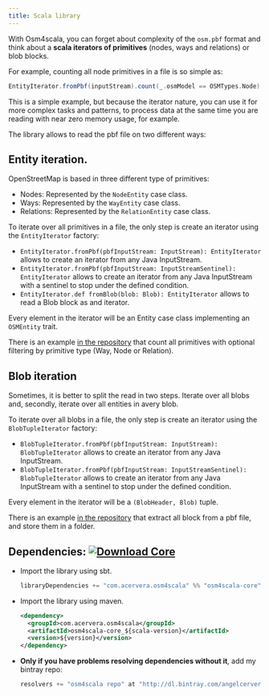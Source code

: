 ```yaml
---
title: Scala library
---
```


With Osm4scala, you can forget about complexity of the `osm.pbf` format and think about a **scala iterators of primitives**
(nodes, ways and relations) or blob blocks.

For example, counting all node primitives in a file is so simple as:
```scala
EntityIterator.fromPbf(inputStream).count(_.osmModel == OSMTypes.Node)
```

This is a simple example, but because the iterator nature, you can use it for more complex tasks and patterns,
to process data at the same time you are reading with near zero memory usage, for example.

The library allows to read the pbf file on two different ways:

## Entity iteration.
OpenStreetMap is based in three different type of primitives:
- Nodes: Represented by the `NodeEntity` case class.
- Ways: Represented by the `WayEntity` case class.
- Relations: Represented by the `RelationEntity` case class.

To iterate over all primitives in a file, the only step is create an iterator using the `EntityIterator` factory:
- `EntityIterator.fromPbf(pbfInputStream: InputStream): EntityIterator` allows to create an iterator from any Java
   InputStream.
- `EntityIterator.fromPbf(pbfInputStream: InputStreamSentinel): EntityIterator` allows to create an iterator from any
   Java InputStream with a sentinel to stop under the defined condition.
- `EntityIterator.def fromBlob(blob: Blob): EntityIterator` allows to read a Blob block as and iterator.

Every element in the iterator will be an Entity case class implementing an `OSMEntity` trait.

There is an example [in the repository](https://github.com/simplexspatial/osm4scala/tree/master/examples/counter/src/main/scala/com/acervera/osm4scala/examples/counter)
that count all primitives with optional filtering by primitive type (Way, Node or Relation).

## Blob iteration
Sometimes, it is better to split the read in two steps. Iterate over all blobs and, secondly, iterate over all entities
in avery blob.

To iterate over all blobs in a file, the only step is create an iterator using the `BlobTupleIterator` factory:
- `BlobTupleIterator.fromPbf(pbfInputStream: InputStream): BlobTupleIterator` allows to create an iterator from any Java
InputStream.
- `BlobTupleIterator.fromPbf(pbfInputStream: InputStreamSentinel): BlobTupleIterator` allows to create an iterator from any
Java InputStream with a sentinel to stop under the defined condition.

Every element in the iterator will be a `(BlobHeader, Blob)` tuple.

There is an example [in the repository](https://github.com/simplexspatial/osm4scala/tree/master/examples/blocksextraction/src/main/scala/com/acervera/osm4scala/examples/blocksextraction)
that extract all block from a pbf file, and store them in a folder.


## Dependencies: [ ![Download Core](https://api.bintray.com/packages/angelcervera/maven/osm4scala-core/images/download.svg) ](https://bintray.com/angelcervera/maven/osm4scala-core/_latestVersion)

- Import the library using sbt.
    ```scala
    libraryDependencies += "com.acervera.osm4scala" %% "osm4scala-core" % "<version>"
    ```
- Import the library using maven.
    ```xml
    <dependency>
      <groupId>com.acervera.osm4scala</groupId>
      <artifactId>osm4scala-core_${scala-version}</artifactId>
      <version>${version}</version>
    </dependency>
    ```

- **Only if you have problems resolving dependencies without it**, add my bintray repo:
  ```scala
  resolvers += "osm4scala repo" at "http://dl.bintray.com/angelcervera/maven"
    ```

